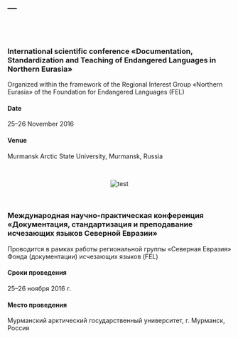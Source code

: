 ---
---

</br>
</br>

### International scientific conference «Documentation, Standardization and Teaching of Endangered Languages in Northern Eurasia» 

Organized within the framework of the Regional Interest Group «Northern Eurasia» of the Foundation for Endangered Languages (FEL)

#### Date

25–26 November 2016

#### Venue

Murmansk Arctic State University, Murmansk, Russia

</br>
<center>
<figure>
<img src="https://upload.wikimedia.org/wikipedia/commons/2/2f/Blackboard-kildin.jpg" alt="test">
<!--<figcaption>Interview with Paš Kolya, a former resident of Syordla village, who passed away on 8.6.2015</figcaption>-->
</figure>
</center>
</br>

### Международная научно-практическая конференция «Документация, стандартизация и преподавание исчезающих языков Северной Евразии» 

Проводится в рамках работы региональной группы «Северная Евразия» Фонда (документации) исчезающих языков (FEL)

#### Сроки проведения

25–26 ноября 2016 г.

#### Место проведения

Мурманский арктический государственный университет, г. Мурманск, Россия 
